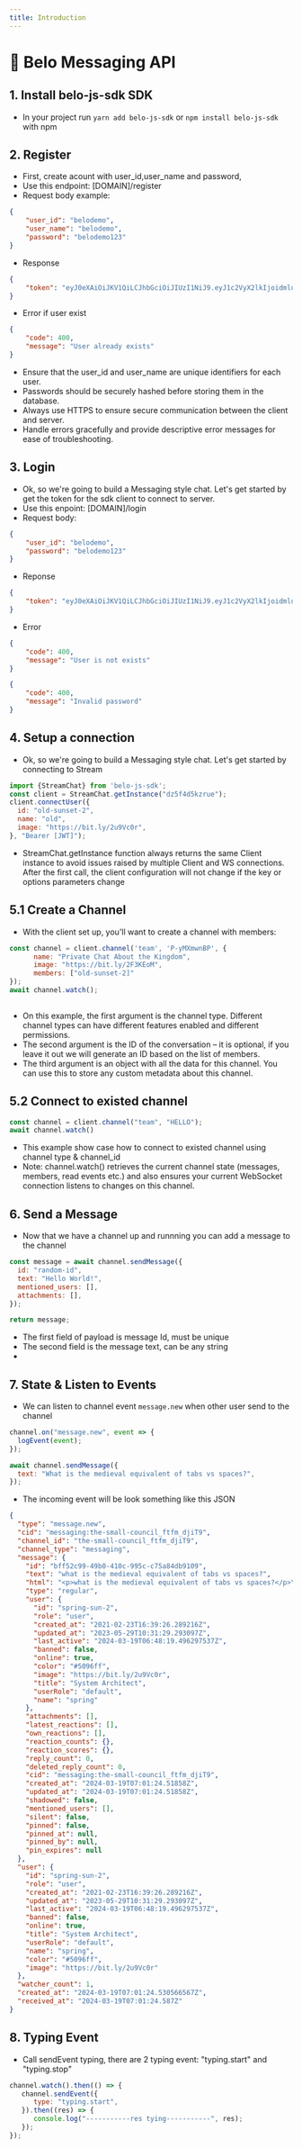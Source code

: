 ```yaml
---
title: Introduction
---
```


# 🐣 Belo Messaging API

## 1. **Install belo-js-sdk SDK**

* In your project run `yarn add belo-js-sdk` or `npm install belo-js-sdk` with npm

## 2. Register
* First, create acount with user_id,user_name and password,
* Use this endpoint: \[DOMAIN]/register
* Request body example: 
```json 
{
    "user_id": "belodemo",
    "user_name": "belodemo",
    "password": "belodemo123"
}
```
* Response 

```json
{
    "token": "eyJ0eXAiOiJKV1QiLCJhbGciOiJIUzI1NiJ9.eyJ1c2VyX2lkIjoidmluaCIsImV4cCI6MTAwMDAwMDAwMDB9.t7-sbxaSfHSYZkSGXuVf2frPIQbAT01gzvFSBhOGl5U"
}
```
* Error if user exist 

```json
{
    "code": 400,
    "message": "User already exists"
}
```


* Ensure that the user_id and user_name are unique identifiers for each user.
* Passwords should be securely hashed before storing them in the database.
* Always use HTTPS to ensure secure communication between the client and server.
* Handle errors gracefully and provide descriptive error messages for ease of troubleshooting.



## 3. Login

* Ok, so we're going to build a Messaging style chat. Let's get started by get the token for the sdk client to connect to server.
* Use this enpoint: \[DOMAIN]/login
* Request body:
```json
{
    "user_id": "belodemo",
    "password": "belodemo123"
}
```
* Reponse

```json
{
    "token": "eyJ0eXAiOiJKV1QiLCJhbGciOiJIUzI1NiJ9.eyJ1c2VyX2lkIjoidmluaCIsImV4cCI6MTAwMDAwMDAwMDB9.t7-sbxaSfHSYZkSGXuVf2frPIQbAT01gzvFSBhOGl5U"
}
```
* Error

```json
{
    "code": 400,
    "message": "User is not exists"
}
```

```json
{
    "code": 400,
    "message": "Invalid password"
}
```



## 4. Setup a connection

* Ok, so we're going to build a Messaging style chat. Let's get started by connecting to Stream

```javascript
import {StreamChat} from 'belo-js-sdk';
const client = StreamChat.getInstance("dz5f4d5kzrue");
client.connectUser({
  id: "old-sunset-2",
  name: "old",
  image: "https://bit.ly/2u9Vc0r",
}, "Bearer [JWT]");
```

* StreamChat.getInstance function always returns the same Client instance to avoid issues raised by multiple Client and WS connections. After the first call, the client configuration will not change if the key or options parameters change

## 5.1 Create a Channel

* With the client set up, you'll want to create a channel with members:

```javascript
const channel = client.channel('team', 'P-yMXmwnBP', {
      name: "Private Chat About the Kingdom",
      image: "https://bit.ly/2F3KEoM",
      members: ["old-sunset-2]"
});
await channel.watch();
          
```

* On this example, the first argument is the channel type. Different channel types can have different features enabled and different permissions.
* The second argument is the ID of the conversation – it is optional, if you leave it out we will generate an ID based on the list of members.
* The third argument is an object with all the data for this channel. You can use this to store any custom metadata about this channel.

## **5.2 Connect to existed channel**

```javascript
const channel = client.channel("team", "HELLO");
await channel.watch()
```

* This example show case how to connect to existed channel using channel type & channel\_id
* Note: channel.watch() retrieves the current channel state (messages, members, read events etc.) and also ensures your current WebSocket connection listens to changes on this channel.

## 6. Send a Message

* Now that we have a channel up and runnning you can add a message to the channel

```javascript
const message = await channel.sendMessage({
  id: "random-id",
  text: "Hello World!",
  mentioned_users: [],
  attachments: [],
});

return message;

```

* The first field of payload is message Id, must be unique
* The second field is the message text, can be any string
* 

## 7. State & Listen to Events

* We can listen to channel event `message.new` when other user send to the channel

```javascript
channel.on("message.new", event => {
  logEvent(event);
});

await channel.sendMessage({
  text: "What is the medieval equivalent of tabs vs spaces?",
});
```

* The incoming event will be look something like this JSON

```json
{
  "type": "message.new",
  "cid": "messaging:the-small-council_ftfm_djiT9",
  "channel_id": "the-small-council_ftfm_djiT9",
  "channel_type": "messaging",
  "message": {
    "id": "bff52c99-49b0-410c-995c-c75a84db9109",
    "text": "what is the medieval equivalent of tabs vs spaces?",
    "html": "<p>what is the medieval equivalent of tabs vs spaces?</p>\n",
    "type": "regular",
    "user": {
      "id": "spring-sun-2",
      "role": "user",
      "created_at": "2021-02-23T16:39:26.289216Z",
      "updated_at": "2023-05-29T10:31:29.293097Z",
      "last_active": "2024-03-19T06:48:19.496297537Z",
      "banned": false,
      "online": true,
      "color": "#5096ff",
      "image": "https://bit.ly/2u9Vc0r",
      "title": "System Architect",
      "userRole": "default",
      "name": "spring"
    },
    "attachments": [],
    "latest_reactions": [],
    "own_reactions": [],
    "reaction_counts": {},
    "reaction_scores": {},
    "reply_count": 0,
    "deleted_reply_count": 0,
    "cid": "messaging:the-small-council_ftfm_djiT9",
    "created_at": "2024-03-19T07:01:24.51858Z",
    "updated_at": "2024-03-19T07:01:24.51858Z",
    "shadowed": false,
    "mentioned_users": [],
    "silent": false,
    "pinned": false,
    "pinned_at": null,
    "pinned_by": null,
    "pin_expires": null
  },
  "user": {
    "id": "spring-sun-2",
    "role": "user",
    "created_at": "2021-02-23T16:39:26.289216Z",
    "updated_at": "2023-05-29T10:31:29.293097Z",
    "last_active": "2024-03-19T06:48:19.496297537Z",
    "banned": false,
    "online": true,
    "title": "System Architect",
    "userRole": "default",
    "name": "spring",
    "color": "#5096ff",
    "image": "https://bit.ly/2u9Vc0r"
  },
  "watcher_count": 1,
  "created_at": "2024-03-19T07:01:24.530566567Z",
  "received_at": "2024-03-19T07:01:24.587Z"
}
```

## 8. Typing Event

* Call sendEvent typing, there are 2 typing event: "typing.start" and "typing.stop"

```javascript
channel.watch().then(() => {
   channel.sendEvent({
      type: "typing.start",
   }).then((res) => {
      console.log("-----------res tying-----------", res);
   });
});
```
